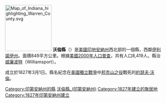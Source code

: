 {{noteTA
|G1=US
}}
[[File:Map_of_Indiana_highlighting_Warren_County.svg|150px]]
'''沃倫縣'''（{{lang-en|Warren County}}）是[[美國|美國]][[印地安納州|印地安納州]]西北部的一個縣，西鄰[[伊利諾伊州|伊利諾伊州]]。面積849平方公里。根據[[美國2000年人口普查|美國2000年人口普查]]，共有人口8,419人。縣治[[威廉波特_(印地安納州)|威廉波特]]（Williamsport）。

成立於1827年3月1日。縣名紀念在[[美國獨立戰爭|美國獨立戰爭]]中[[邦克山之役|邦克山之役]]戰死的[[約瑟夫·沃倫|約瑟夫·沃倫]]。

{{印第安納州}}
{{沃倫縣 (印地安納州)}}
{{Authority control}}

{{DEFAULTSORT:Warren County}}
[[Category:印第安納州的縣|Category:印第安納州的縣]]
[[Category:沃倫縣_(印第安納州)|]]
[[Category:1827年建立的聚居地|Category:1827年建立的聚居地]]
[[Category:1827年印第安納州建立|Category:1827年印第安納州建立]]

{{Indiana-geo-stub}}
